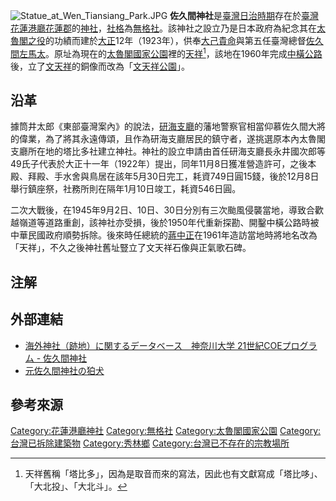 {{日本神社
| name = 佐久間神社
| img = File:Sakuma Shrine.JPG
| hiragana = さくまじんじゃ
| location = 花蓮港廳花蓮郡蕃地塔比多
| god = [[大己貴命|大己貴命]]・[[佐久間左馬太|佐久間左馬太]]
| type = 舊無格社
| open_year = 大正12年（1923年）
| close_year = 民國四十年代（1950年代）
}}
[[File:Statue_at_Wen_Tiansiang_Park.JPG|thumb]]
'''佐久間神社'''是[[臺灣日治時期|臺灣日治時期]]存在於[[臺灣|臺灣]][[花蓮港廳|花蓮港廳]][[花蓮郡|花蓮郡]]的[[神社|神社]]，[[社格|社格]]為[[無格社|無格社]]。該神社之設立乃是日本政府為紀念其在[[太魯閣之役|太魯閣之役]]的功績而建於[[大正|大正]]12年（1923年）{{r|潘}}，供奉[[大己貴命|大己貴命]]與第五任臺灣總督[[佐久間左馬太|佐久間左馬太]]。原址為現在的[[太魯閣國家公園|太魯閣國家公園]]裡的[[天祥_(台灣)|天祥]]<ref group="注">天祥舊稱「塔比多」，因為是取音而來的寫法，因此也有文獻寫成「塔比哆」、「大北投」、「大北斗」。</ref>，該地在1960年完成[[中橫公路|中橫公路]]後，立了[[文天祥|文天祥]]的銅像而改為「[[文天祥公園_(太魯閣)|文天祥公園]]」。

== 沿革 ==
據筒井太郎《東部臺灣案內》的說法，[[研海支廳|研海支廳]]的藩地警察官相當仰慕佐久間大將的偉業，為了將其永遠傳頌，且作為研海支廳居民的鎮守者，遂挑選原本內太魯閣支廳所在地的塔比多社建立神社{{r|潘}}。神社的設立申請由首任研海支廳長永井國次郎等49氏子代表於大正十一年（1922年）提出，同年11月8日獲准營造許可，之後本殿、拜殿、手水舍與鳥居在該年5月30日完工，耗資749日圓15錢，後於12月8日舉行鎮座祭，社務所則在隔年1月10日竣工，耗資546日圓{{r|潘}}。

二次大戰後，在1945年9月2日、10日、30日分別有三次颱風侵襲當地，導致合歡越嶺道等道路重創，該神社亦受損，後於1950年代重新探勘、開鑿中橫公路時被中華民國政府順勢拆除{{r|潘}}。後來時任總統的[[蔣中正|蔣中正]]在1961年造訪當地時將地名改為「天祥」，不久之後神社舊址豎立了文天祥石像與正氣歌石碑{{r|潘}}。

== 注解 ==
<div class="references-small">
<references group="注" />
</div>

== 外部連結 ==
* [http://www.himoji.jp/database/db04/permalink.php?id=1350 海外神社（跡地）に関するデータベース　神奈川大学 21世紀COEプログラム - 佐久間神社]{{Wayback|url=http://www.himoji.jp/database/db04/permalink.php?id=1350 |date=20160305040124 }}
* [http://tw.myblog.yahoo.com/hank1980-blog/article?mid=6942&prev=203&next=6868 元佐久間神社の狛犬]{{dead link|date=2017年11月 |bot=InternetArchiveBot |fix-attempted=yes }}

== 參考來源 ==
{{reflist|refs=
<ref name="潘">{{Cite journal|author=潘繼道 |title= 〈從「佐久間神社」到「文天祥公園」〉|journal=《臺灣文獻別冊》27 |date=2008-12-31 |publisher=國史館臺灣文獻館 |location=南投縣南投市中興新村  |pages=34-43頁 }}</ref>}}

[[Category:花蓮港廳神社|Category:花蓮港廳神社]]
[[Category:無格社|Category:無格社]]
[[Category:太魯閣國家公園|Category:太魯閣國家公園]]
[[Category:台灣已拆除建築物|Category:台灣已拆除建築物]]
[[Category:秀林鄉|Category:秀林鄉]]
[[Category:台灣已不存在的宗教場所|Category:台灣已不存在的宗教場所]]